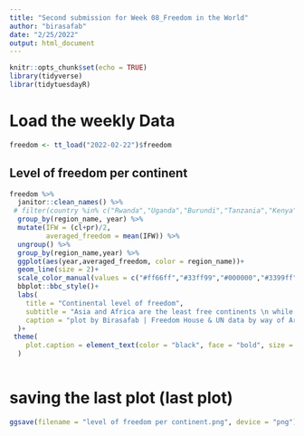 ```yaml
---
title: "Second submission for Week 08_Freedom in the World"
author: "birasafab"
date: "2/25/2022"
output: html_document
---
```


```r
knitr::opts_chunk$set(echo = TRUE)
library(tidyverse)
librar(tidytuesdayR)

```


# Load the weekly Data


```r

freedom <- tt_load("2022-02-22")$freedom

```

## Level of freedom per continent
```r
freedom %>% 
  janitor::clean_names() %>% 
 # filter(country %in% c("Rwanda","Uganda","Burundi","Tanzania","Kenya")) %>% 
  group_by(region_name, year) %>% 
  mutate(IFW = (cl+pr)/2,
         averaged_freedom = mean(IFW)) %>% 
  ungroup() %>% 
  group_by(region_name,year) %>% 
  ggplot(aes(year,averaged_freedom, color = region_name))+
  geom_line(size = 2)+
  scale_color_manual(values = c("#ff66ff","#33ff99","#000000","#3399ff","#3333ff"))+
  bbplot::bbc_style()+
  labs(
    title = "Continental level of freedom",
    subtitle = "Asia and Africa are the least free continents \n while Ocenia and Europe are the most free continents",
    caption = "plot by Birasafab | Freedom House & UN data by way of Arthur Cheib"
  )+
 theme(
    plot.caption = element_text(color = "black", face = "bold", size = 15)
  )
```
```r

```

# saving the last plot (last plot)
```r
ggsave(filename = "level of freedom per continent.png", device = "png")
```